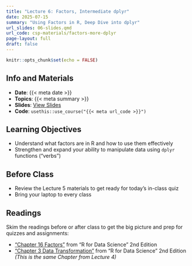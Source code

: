 ```yaml
---
title: "Lecture 6: Factors, Intermediate dplyr"
date: 2025-07-15
summary: "Using Factors in R, Deep Dive into dplyr"
url_slides: 06-slides.qmd
url_code: csp-materials/factors-more-dplyr
page-layout: full
draft: false
---
```


```r
knitr::opts_chunk$set(echo = FALSE)
```

## Info and Materials

* **Date**: {{< meta date >}}
* **Topics**: {{< meta summary >}}
* **Slides**: [View Slides]({{< meta url_slides >}})
* **Code**: `usethis::use_course("{{< meta url_code >}}")`


## Learning Objectives

- Understand what factors are in R and how to use them effectively
- Strengthen and expand your ability to manipulate data using `dplyr` functions (“verbs”)


## Before Class

- Review the Lecture 5 materials to get ready for today's in-class quiz
- Bring your laptop to every class


## Readings

Skim the readings before or after class to get the big picture and prep for quizzes and assignments:

- ["Chapter 16 Factors"](https://r4ds.hadley.nz/factors) from "R for Data Science" 2nd Edition
- ["Chapter 3 Data Transformation"](https://r4ds.hadley.nz/data-transform) from "R for Data Science" 2nd Edition *(This is the same Chapter from Lecture 4)*
